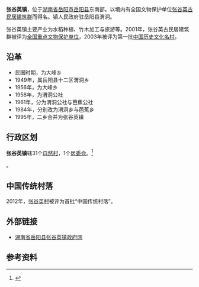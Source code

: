 {{中国乡级行政区|43/06/21/111/000
| 景观照片文件名 = Zhangguying Town.jpg
| 景观照片描述         = 
| 政府驻地 = 张谷英镇集镇
| 行政区类别 = 镇
| 总面积 = 129.67[[平方公里|平方公里]]              
| 总人口 = 2.79万
| 电话区号 = 730
| 镇党委书记 = 陈亚兵
| 镇长 = 李春强
| 邮政编码 = 414112
| 车牌代号 = 湘F
}}

'''张谷英镇'''，位于[[湖南省|湖南省]][[岳阳市|岳阳市]][[岳阳县|岳阳县]]东南部。以境内有全国文物保护单位[[张谷英古民居建筑群|张谷英古民居建筑群]]而得名。镇人民政府驻岳阳县渭洞。

张谷英镇主要产业为水稻种植、竹木加工与旅游等。2001年，张谷英古民居建筑群被评为[[全国重点文物保护单位|全国重点文物保护单位]]，2003年被评为第一批[[中国历史文化名村|中国历史文化名村]]。

==沿革==
*民国时期，为大峰乡
*1949年，属岳阳县十二区渭洞乡
*1956年，为大峰乡
*1958年，为渭洞公社
*1961年，分为渭洞公社与芭蕉公社
*1984年，分别改为渭洞乡与芭蕉乡
*1995年，二乡合并为张谷英镇

==行政区划==
'''张谷英镇'''辖31个[[自然村|自然村]]，1个[[居委会|居委会]]。<ref>{{PRC admin/ref sgc|43/06/21/111/000}}</ref>

{{PRC admin/children|43/06/21/111/000}}。

==中国传统村落==
2012年，[[张谷英村|张谷英村]]被评为首批“中国传统村落”。

==外部链接==
*[http://www.yyxzgy.com/ 湖南省岳阳县张谷英镇政府网] {{Wayback|url=http://www.yyxzgy.com/ |date=20190203053738 }}

== 参考资料 ==
{{reflist}}

{{PRC admin/navcat|43/06/21/111/000}}